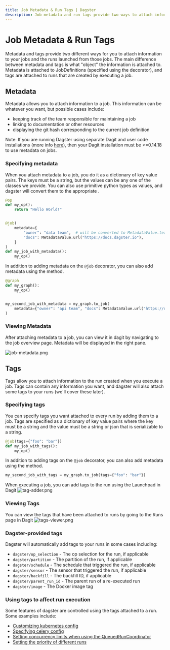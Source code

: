 ```yaml
---
title: Job Metadata & Run Tags | Dagster
description: Job metadata and run tags provide two ways to attach information in Dagster
---
```


# Job Metadata & Run Tags

Metadata and tags provide two different ways for you to attach information to your jobs and the runs launched from those jobs. The main difference between metadata and tags is what "object" the information is attached to. Metadata is attached to JobDefinitions (specified using the <PyObject object="job" decorator /> decorator), and tags are attached to runs that are created by executing a job.

## Metadata

Metadata allows you to attach information to a job. This information can be whatever you want, but possible cases include:

- keeping track of the team responsible for maintaining a job
- linking to documentation or other resources
- displaying the git hash corresponding to the current job definition

Note: If you are running Dagster using separate Dagit and user code installations (more info [here](/deployment/overview)), then your Dagit installation must be >=0.14.18 to use metadata on jobs.

### Specifying metadata

When you attach metadata to a job, you do it as a dictionary of key value pairs. The keys must be a string, but the values can be any one of the <PyObject object="MetadataValue" /> classes we provide. You can also use primitive python types as values, and dagster will convert them to the appropriate <PyObject object="MetadataValue" />.

```python file=/concepts/ops_jobs_graphs/metadata_tags.py startafter=start_metadata_on_job endbefore=end_metadata_on_job
@op
def my_op():
    return "Hello World!"


@job(
    metadata={
        "owner": "data team",  # will be converted to MetadataValue.text
        "docs": MetadataValue.url("https://docs.dagster.io"),
    }
)
def my_job_with_metadata():
    my_op()
```

In addition to adding metadata on the `@job` decorator, you can also add metadata using the <PyObject object="GraphDefinition" method="to_job" /> method.

```python file=/concepts/ops_jobs_graphs/metadata_tags.py startafter=start_metadata_on_graph_to_job endbefore=end_metadata_on_graph_to_job
@graph
def my_graph():
    my_op()


my_second_job_with_metadata = my_graph.to_job(
    metadata={"owner": "api team", "docs": MetadataValue.url("https://docs.dagster.io")}
)
```

### Viewing Metadata

After attaching metadata to a job, you can view it in dagit by navigating to the job overview page. Metadata will be displayed in the right pane.

<Image
alt="job-metadata.png"
src="/images/concepts/ops-jobs-graphs/job-metadata.png"
width={2880}
height={1406}
/>

## Tags

Tags allow you to attach information to the run created when you execute a job. Tags can contain any information you want, and dagster will also attach some tags to your runs (we'll cover these later).

### Specifying tags

You can specify tags you want attached to every run by adding them to a job. Tags are specified as a dictionary of key value pairs where the key must be a string and the value must be a string or json that is serializable to a string.

```python file=/concepts/ops_jobs_graphs/metadata_tags.py startafter=start_tags_on_job endbefore=end_tags_on_job
@job(tags={"foo": "bar"})
def my_job_with_tags():
    my_op()
```

In addition to adding tags on the `@job` decorator, you can also add metadata using the <PyObject object="GraphDefinition" method="to_job" /> method.

```python file=/concepts/ops_jobs_graphs/metadata_tags.py startafter=start_tags_on_graph_to_job endbefore=end_tags_on_graph_to_job
my_second_job_with_tags = my_graph.to_job(tags={"foo": "bar"})
```

When executing a job, you can add tags to the run using the Launchpad in Dagit <Image alt="tag-adder.png" src="/images/concepts/ops-jobs-graphs/tag-adder.png" width={2880} height={1406} />

### Viewing Tags

You can view the tags that have been attached to runs by going to the Runs page in Dagit <Image alt="tags-viewer.png" src="/images/concepts/ops-jobs-graphs/tags-viewer.png" width={2880} height={1406} />

### Dagster-provided tags

Dagster will automatically add tags to your runs in some cases including:

- `dagster/op_selection` - The op selection for the run, if applicable
- `dagster/partition` - The partition of the run, if applicable
- `dagster/schedule` - The schedule that triggered the run, if applicable
- `dagster/sensor` - The sensor that triggered the run, if applicable
- `dagster/backfill` - The backfill ID, if applicable
- `dagster/parent_run_id` - The parent run of a re-executed run
- `dagster/image` - The Docker image tag

### Using tags to affect run execution

Some features of dagster are controlled using the tags attached to a run. Some examples include:

- [Customizing kubernetes config](/deployment/guides/kubernetes/customizing-your-deployment)
- [Specifying celery config](/deployment/guides/kubernetes/deploying-with-helm-advanced#configuring-celery-queues)
- [Setting concurrency limits when using the QueuedRunCoordinator](/deployment/run-coordinator#usage)
- [Setting the priority of different runs](/deployment/run-coordinator#priorities)
